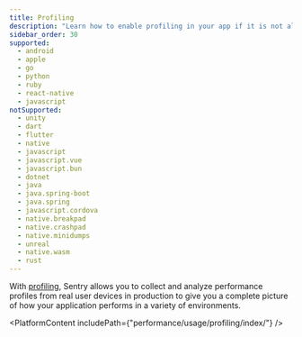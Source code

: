 ```yaml
---
title: Profiling
description: "Learn how to enable profiling in your app if it is not already set up."
sidebar_order: 30
supported:
  - android
  - apple
  - go
  - python
  - ruby
  - react-native
  - javascript
notSupported:
  - unity
  - dart
  - flutter
  - native
  - javascript
  - javascript.vue
  - javascript.bun
  - dotnet
  - java
  - java.spring-boot
  - java.spring
  - javascript.cordova
  - native.breakpad
  - native.crashpad
  - native.minidumps
  - unreal
  - native.wasm
  - rust
---
```


With [profiling](/product/profiling/), Sentry allows you to collect and analyze performance profiles from real user devices in production to give you a complete picture of how your application performs in a variety of environments.

<PlatformContent includePath={"performance/usage/profiling/index/"} />
